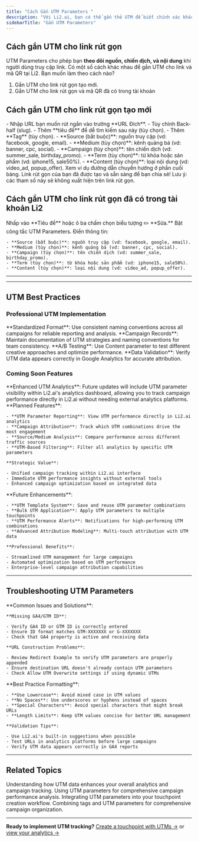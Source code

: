 ```yaml
---
title: "Cách Gắn UTM Parameters "
description: "Với Li2.ai, bạn có thể gắn thẻ UTM để biết chính xác khách truy cập đến từ đâu. Nhờ đó, bạn dễ dàng theo dõi hiệu quả chiến dịch và xem báo cáo chi tiết ngay trong Google Analytics hoặc Google Tag Manager."
sidebarTitle: "Gắn UTM Parameters"
---
```


## Cách gắn UTM cho link rút gọn

UTM Parameters cho phép bạn **theo dõi nguồn, chiến dịch, và nội dung** khi người dùng truy cập link. Có một số cách khác nhau để gắn UTM cho link và mã QR tại Li2. Bạn muốn làm theo cách nào?

1. Gắn UTM cho link rút gọn tạo mới.
2. Gắn UTM cho link rút gọn và mã QR đã có trong tài khoản

## Cách gắn UTM cho link rút gọn tạo mới

<Steps>
  <Step title="Đăng nhập vào tài khoản Li2 tại app.li2.ai.">
    
  </Step>
  <Step title="Nhập vào Tạo mới ở góc bên trái,  tại tab Rút Gọn Link.">
    - Nhập URL bạn muốn rút ngắn vào trường **URL Đích**.
    - Tùy chỉnh Back-half (slug).
    - Thêm **tiêu đề** để dễ tìm kiếm sau này (tùy chọn).
    - Thêm **Tag** (tùy chọn).
  </Step>
  <Step title="Nhấp vào biểu tượng UTM, điền thông tin UTM">
    - **Source (bắt buộc)**: nguồn truy cập (vd: facebook, google, email).
    - **Medium (tùy chọn)**: kênh quảng bá (vd: banner, cpc, social).
    - **Campaign (tùy chọn)**: tên chiến dịch (vd: summer_sale, birthday_promo).
    - **Term (tùy chọn)**: từ khóa hoặc sản phẩm (vd: iphone15, sale50%).
    - **Content (tùy chọn)**: loại nội dung (vd: video_ad, popup_offer).
  </Step>
  <Step title="Nhấn Lưu để lưu trữ các thông tin UTM">
    Xem ví dụ đường dẫn chuyển hướng ở phần cuối bảng.
  </Step>
  <Step title="Nhấn Tạo Link ở góc bên phải. ">
    Link rút gọn của bạn đã được tạo và sẵn sàng để bạn chia sẻ!
  </Step>
</Steps>


<Warning>
  Lưu ý: các tham số này sẽ không xuất hiện trên link rút gọn.
</Warning>

## Cách gắn UTM cho link rút gọn đã có trong tài khoản Li2

<Steps>
  <Step title="Đăng nhập vào tài khoản Li2 tại app.li2.ai.">
    
  </Step>
  <Step title="Trong menu bên trái, chọn Link Rút Gọn.    ">
    
  </Step>
  <Step title="Tìm link cần chỉnh sửa">
    Nhấp vào **Tiêu đề** hoặc ô ba chấm chọn biểu tượng ✏️ **Sửa.**
  </Step>
  <Step title="Tại màn hình chi tiết, chọn tab Nâng cao ">
    Bật công tắc UTM Parameters. Điền thông tin:

    - **Source (bắt buộc)**: nguồn truy cập (vd: facebook, google, email).
    - **Medium (tùy chọn)**: kênh quảng bá (vd: banner, cpc, social).
    - **Campaign (tùy chọn)**: tên chiến dịch (vd: summer_sale, birthday_promo).
    - **Term (tùy chọn)**: từ khóa hoặc sản phẩm (vd: iphone15, sale50%).
    - **Content (tùy chọn)**: loại nội dung (vd: video_ad, popup_offer).
  </Step>
  <Step title="Nhấn Lưu để hoàn tất.">
    
  </Step>
</Steps>

---

---

## UTM Best Practices

### Professional UTM Implementation

<CardGroup cols={2}>
  <Card title="Naming Consistency" icon="text" color="#10B981">
    **Standardized Format**: Use consistent naming conventions across all campaigns for reliable reporting and analysis.
  </Card>
  <Card title="Documentation" icon="book" color="#10B981">
    **Campaign Records**: Maintain documentation of UTM strategies and naming conventions for team consistency.
  </Card>
  <Card title="Testing Approach" icon="flask" color="#10B981">
    **A/B Testing**: Use Content parameter to test different creative approaches and optimize performance.
  </Card>
  <Card title="Analytics Verification" icon="check-circle" color="#10B981">
    **Data Validation**: Verify UTM data appears correctly in Google Analytics for accurate attribution.
  </Card>
</CardGroup>

### Coming Soon Features

<Note>
  **Enhanced UTM Analytics**: Future updates will include UTM parameter visibility within Li2.ai's analytics dashboard, allowing you to track campaign performance directly in Li2.ai without needing external analytics platforms.
</Note>

<AccordionGroup>
  <Accordion title="Li2.ai analytics UTM integration 🔄">
    **Planned Features**:

    - **UTM Parameter Reporting**: View UTM performance directly in Li2.ai analytics
    - **Campaign Attribution**: Track which UTM combinations drive the most engagement
    - **Source/Medium Analysis**: Compare performance across different traffic sources
    - **UTM-Based Filtering**: Filter all analytics by specific UTM parameters

    **Strategic Value**:

    - Unified campaign tracking within Li2.ai interface
    - Immediate UTM performance insights without external tools
    - Enhanced campaign optimization based on integrated data
  </Accordion>
  <Accordion title="Advanced UTM features 🔄">
    **Future Enhancements**:

    - **UTM Template System**: Save and reuse UTM parameter combinations
    - **Bulk UTM Application**: Apply UTM parameters to multiple touchpoints
    - **UTM Performance Alerts**: Notifications for high-performing UTM combinations
    - **Advanced Attribution Modeling**: Multi-touch attribution with UTM data

    **Professional Benefits**:

    - Streamlined UTM management for large campaigns
    - Automated optimization based on UTM performance
    - Enterprise-level campaign attribution capabilities
  </Accordion>
</AccordionGroup>

---

## Troubleshooting UTM Parameters

<AccordionGroup>
  <Accordion title="UTM data not appearing in analytics">
    **Common Issues and Solutions**:

    **Missing GA4/GTM ID**:

    - Verify GA4 ID or GTM ID is correctly entered
    - Ensure ID format matches GTM-XXXXXXX or G-XXXXXXX
    - Check that GA4 property is active and receiving data

    **URL Construction Problems**:

    - Review Redirect Example to verify UTM parameters are properly appended
    - Ensure destination URL doesn't already contain UTM parameters
    - Check Allow UTM Overwrite settings if using dynamic UTMs
  </Accordion>
  <Accordion title="UTM parameter formatting">
    **Best Practice Formatting**:

    - **Use Lowercase**: Avoid mixed case in UTM values
    - **No Spaces**: Use underscores or hyphens instead of spaces
    - **Special Characters**: Avoid special characters that might break URLs
    - **Length Limits**: Keep UTM values concise for better URL management

    **Validation Tips**:

    - Use Li2.ai's built-in suggestions when possible
    - Test URLs in analytics platforms before large campaigns
    - Verify UTM data appears correctly in GA4 reports
  </Accordion>
</AccordionGroup>

---

## Related Topics

<CardGroup cols={2}>
  <Card title="Analytics Overview" icon="chart-line" color="#7C3AED" href="/analytics/overview">
    Understanding how UTM data enhances your overall analytics and campaign tracking.
  </Card>
  <Card title="Campaign Analytics" icon="target" color="#A855F7" href="/analytics/campaign-analytics">
    Using UTM parameters for comprehensive campaign performance analysis.
  </Card>
  <Card title="Advanced Touchpoints" icon="gear" color="#7C3AED" href="/touchpoints/creating-touchpoints">
    Integrating UTM parameters into your touchpoint creation workflow.
  </Card>
  <Card title="Tags Management" icon="tags" color="#A855F7" href="/organization/tags">
    Combining tags and UTM parameters for comprehensive campaign organization.
  </Card>
</CardGroup>

---

**Ready to implement UTM tracking?** [Create a touchpoint with UTMs →](https://app.li2.ai/touchpoints/create) or [view your analytics →](https://app.li2.ai/analytics)